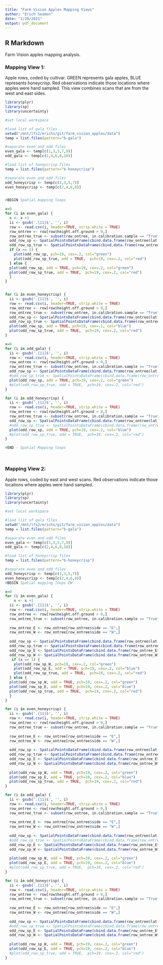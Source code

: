 ```yaml
---
title: "Farm Vision Apples Mapping Views"
author: "Erich Seamon"
date: "1/20/2021"
output: pdf_document
---
```


## R Markdown

Farm Vision apples mapping analysis.

### Mapping View 1:  

Apple rows, coded by cultivar.  GREEN represents gala apples, BLUE represents honeycrisp.  Red observations indicate those locations where apples were hand sampled.  This view combines scans that are from the west and east sides.

```r

library(plyr)
library(sp)
library(uncertainty)

#set local workspace

#load list of gala files
setwd("/mnt/lfs2/erichs/git/farm_vision_apples/data")
temp = list.files(pattern="b-gala")

#separate even and odd files
even_gala <- temp[c(1,3,5,7,9)]
odd_gala <- temp[c(2,4,6,8,10)]

#load list of honeycrisp files
temp = list.files(pattern="b-honeycrisp")

#separate even and odd files
odd_honeycrisp <- temp[c(1,3,5,7)]
even_honeycrisp <- temp[c(2,4,6,8)]


#BEGIN Spatial mapping loops

x=0
for (i in even_gala) {
  x <- x +1
  ii <- gsub('.{11}$', '', i)
  row <- read.csv(i, header=TRUE, strip.white = TRUE)
  row_ontree <- row[row$height.off.ground > 0,]
  row_ontree_true <- subset(row_ontree, in.calibration.sample == "True")
  odd_row_sp <- SpatialPointsDataFrame(cbind.data.frame(row_ontree$lat, row_ontree$lon),  row_ontree)
  odd_row_sp_true <- SpatialPointsDataFrame(cbind.data.frame(row_ontree_true$lat, row_ontree_true$lon),  row_ontree_true)
  if (x == 1) {
    plot(odd_row_sp, pch=19, cex=.2, col="green")
    plot(odd_row_sp_true, add = TRUE,  pch=19, cex=.2, col="red")
  } else {
  plot(odd_row_sp, add = TRUE, pch=19, cex=.2, col="green")
  plot(odd_row_sp_true, add = TRUE,  pch=19, cex=.2, col="red")
  }
}


for (i in even_honeycrisp) {
  ii <- gsub('.{11}$', '', i)
  row <- read.csv(i, header=TRUE, strip.white = TRUE)
  row_ontree <- row[row$height.off.ground > 0,]
  row_ontree_true <- subset(row_ontree, in.calibration.sample == "True")
  odd_row_sp <- SpatialPointsDataFrame(cbind.data.frame(row_ontree$lat, row_ontree$lon),  row_ontree)
  odd_row_sp_true <- SpatialPointsDataFrame(cbind.data.frame(row_ontree_true$lat, row_ontree_true$lon),  row_ontree_true)
  plot(odd_row_sp, add = TRUE, pch=19, cex=.2, col="blue")
  plot(odd_row_sp_true, add = TRUE,  pch=19, cex=.2, col="red")
}

x=0
for (i in odd_gala) {
  ii <- gsub('.{11}$', '', i)
  row <- read.csv(i, header=TRUE, strip.white = TRUE)
  row_ontree <- row[row$height.off.ground > 0,]
  row_ontree_true <- subset(row_ontree, in.calibration.sample == "True")
  odd_row_sp <- SpatialPointsDataFrame(cbind.data.frame(row_ontree$lat, row_ontree$lon),  row_ontree)
  #odd_row_sp_true <- SpatialPointsDataFrame(cbind.data.frame(row_ontree_true$lat, row_ontree_true$lon),  row_ontree_true)
  plot(odd_row_sp, add = TRUE, pch=19, cex=.2, col="green")
  #plot(odd_row_sp_true, add = TRUE,  pch=19, cex=.2, col="red")
}

for (i in odd_honeycrisp) {
  ii <- gsub('.{11}$', '', i)
  row <- read.csv(i, header=TRUE, strip.white = TRUE)
  row_ontree <- row[row$height.off.ground > 0,]
  row_ontree_true <- subset(row_ontree, in.calibration.sample == "True")
  odd_row_sp <- SpatialPointsDataFrame(cbind.data.frame(row_ontree$lat, row_ontree$lon),  row_ontree)
  #odd_row_sp_true <- SpatialPointsDataFrame(cbind.data.frame(row_ontree_true$lat, row_ontree_true$lon),  row_ontree_true)
  plot(odd_row_sp, add = TRUE, pch=19, cex=.2, col="blue")
  #plot(odd_row_sp_true, add = TRUE,  pch=19, cex=.2, col="red")
}

#END - Spatial Mapping loops




```


### Mapping View 2:  

Apple rows, coded by east and west scans.   Red observations indicate those locations where apples were hand sampled. 


```r


library(plyr)
library(sp)
library(uncertainty)

#set local workspace

#load list of gala files
setwd("/mnt/lfs2/erichs/git/farm_vision_apples/data")
temp = list.files(pattern="b-gala")

#separate even and odd files
even_gala <- temp[c(1,3,5,7,9)]
odd_gala <- temp[c(2,4,6,8,10)]

#load list of honeycrisp files
temp = list.files(pattern="b-honeycrisp")

#separate even and odd files
odd_honeycrisp <- temp[c(1,3,5,7)]
even_honeycrisp <- temp[c(2,4,6,8)]
#BEGIN Spatial mapping loops EW

x=0
for (i in even_gala) {
    x <- x +1
  ii <- gsub('.{11}$', '', i)
  row <- read.csv(i, header=TRUE, strip.white = TRUE)
  row_ontree <- row[row$height.off.ground > 0,]
  row_ontree_true <- subset(row_ontree, in.calibration.sample == "True")
  
  row_ontree_E <- row_ontree[row_ontree$side == "E",]
  row_ontree_W <- row_ontree[row_ontree$side == "W",]
  
  odd_row_sp <- SpatialPointsDataFrame(cbind.data.frame(row_ontree$lat, row_ontree$lon),  row_ontree)
  odd_row_sp_true <- SpatialPointsDataFrame(cbind.data.frame(row_ontree_true$lat, row_ontree_true$lon),  row_ontree_true)
  odd_row_sp_E <- SpatialPointsDataFrame(cbind.data.frame(row_ontree_E$lat, row_ontree_E$lon),  row_ontree_E)
  odd_row_sp_W <- SpatialPointsDataFrame(cbind.data.frame(row_ontree_W$lat, row_ontree_W$lon),  row_ontree_W)
   if (x == 1) {
    plot(odd_row_sp_W, pch=19, cex=.2, col="green")
    plot(odd_row_sp_E, add = TRUE, pch=19, cex=.2, col="blue")
    plot(odd_row_sp_true, add = TRUE,  pch=19, cex=.2, col="red")
  } else {
  plot(odd_row_sp_W, add = TRUE, pch=19, cex=.2, col="green")
  plot(odd_row_sp_E, add = TRUE, pch=19, cex=.2, col="blue")
  plot(odd_row_sp_true, add = TRUE,  pch=19, cex=.2, col="red")
  }
}

for (i in even_honeycrisp) {
  ii <- gsub('.{11}$', '', i)
  row <- read.csv(i, header=TRUE, strip.white = TRUE)
  row_ontree <- row[row$height.off.ground > 0,]
  row_ontree_true <- subset(row_ontree, in.calibration.sample == "True")
  
  row_ontree_E <- row_ontree[row_ontree$side == "E",]
  row_ontree_W <- row_ontree[row_ontree$side == "W",]
  
  odd_row_sp <- SpatialPointsDataFrame(cbind.data.frame(row_ontree$lat, row_ontree$lon),  row_ontree)
  odd_row_sp_true <- SpatialPointsDataFrame(cbind.data.frame(row_ontree_true$lat, row_ontree_true$lon),  row_ontree_true)
  odd_row_sp_E <- SpatialPointsDataFrame(cbind.data.frame(row_ontree_E$lat, row_ontree_E$lon),  row_ontree_E)
  odd_row_sp_W <- SpatialPointsDataFrame(cbind.data.frame(row_ontree_W$lat, row_ontree_W$lon),  row_ontree_W)
  
  plot(odd_row_sp_W, add = TRUE, pch=19, cex=.2, col="green")
  plot(odd_row_sp_E, add = TRUE, pch=19, cex=.2, col="blue")
  plot(odd_row_sp_true, add = TRUE,  pch=19, cex=.2, col="red")
}

for (i in odd_gala) {
  ii <- gsub('.{11}$', '', i)
  row <- read.csv(i, header=TRUE, strip.white = TRUE)
  row_ontree <- row[row$height.off.ground > 0,]
  row_ontree_true <- subset(row_ontree, in.calibration.sample == "True")
  
  row_ontree_E <- row_ontree[row_ontree$side == "E",]
  row_ontree_W <- row_ontree[row_ontree$side == "W",]
  
  odd_row_sp <- SpatialPointsDataFrame(cbind.data.frame(row_ontree$lat, row_ontree$lon),  row_ontree)
  #odd_row_sp_true <- SpatialPointsDataFrame(cbind.data.frame(row_ontree_true$lat, row_ontree_true$lon),  row_ontree_true)
  odd_row_sp_E <- SpatialPointsDataFrame(cbind.data.frame(row_ontree_E$lat, row_ontree_E$lon),  row_ontree_E)
  odd_row_sp_W <- SpatialPointsDataFrame(cbind.data.frame(row_ontree_W$lat, row_ontree_W$lon),  row_ontree_W)
  
  plot(odd_row_sp_W, add = TRUE, pch=19, cex=.2, col="green")
  plot(odd_row_sp_E, add = TRUE, pch=19, cex=.2, col="blue")
  #plot(odd_row_sp_true, add = TRUE,  pch=19, cex=.2, col="red")
}

for (i in odd_honeycrisp) {
  ii <- gsub('.{11}$', '', i)
  row <- read.csv(i, header=TRUE, strip.white = TRUE)
  row_ontree <- row[row$height.off.ground > 0,]
  row_ontree_true <- subset(row_ontree, in.calibration.sample == "True")
  
  row_ontree_E <- row_ontree[row_ontree$side == "E",]
  row_ontree_W <- row_ontree[row_ontree$side == "W",]
  
  odd_row_sp <- SpatialPointsDataFrame(cbind.data.frame(row_ontree$lat, row_ontree$lon),  row_ontree)
  #odd_row_sp_true <- SpatialPointsDataFrame(cbind.data.frame(row_ontree_true$lat, row_ontree_true$lon),  row_ontree_true)
  odd_row_sp_E <- SpatialPointsDataFrame(cbind.data.frame(row_ontree_E$lat, row_ontree_E$lon),  row_ontree_E)
  odd_row_sp_W <- SpatialPointsDataFrame(cbind.data.frame(row_ontree_W$lat, row_ontree_W$lon),  row_ontree_W)
  
  plot(odd_row_sp_W, add = TRUE, pch=19, cex=.2, col="green")
  plot(odd_row_sp_E, add = TRUE, pch=19, cex=.2, col="blue")
  #plot(odd_row_sp_true, add = TRUE,  pch=19, cex=.2, col="red")
}

```
